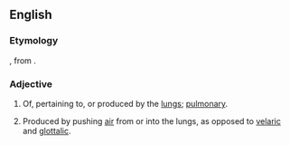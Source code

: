 ==English==

===Etymology===
{{bor|en|ML.|pulmōnicus}}, from {{m|la|pulmō||lung}}.

===Adjective===
{{en-adj|-}}

# Of, pertaining to, or produced by the [[lungs]]; [[pulmonary]].
# {{lb|en|phonetics|phonology}} Produced by pushing [[air]] from or into the lungs, as opposed to [[velaric]] and [[glottalic]].